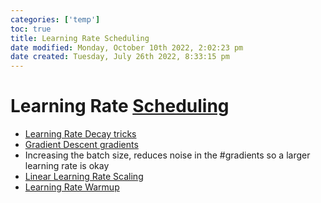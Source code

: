 ```yaml
---
categories: ['temp']
toc: true
title: Learning Rate Scheduling
date modified: Monday, October 10th 2022, 2:02:23 pm
date created: Tuesday, July 26th 2022, 8:33:15 pm
---
```


# Learning Rate [Scheduling](Scheduling.qmd)
- [Learning Rate Decay tricks](Learning%20Rate%20Decay%20tricks.qmd)
- [Gradient Descent gradients](Gradient%20Descent%20gradients.qmd)
- Increasing the batch size, reduces noise in the #gradients so a larger learning rate is okay
- [Linear Learning Rate Scaling](Linear%20Learning%20Rate%20Scaling.qmd)
- [Learning Rate Warmup](Learning%20Rate%20Warmup.qmd)



